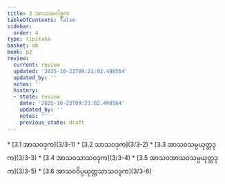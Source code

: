 ```yaml
---
title: 3 အာသဝဂေါစ္ဆက
tableOfContents: false
sidebar:
  order: 4
type: tipitaka
basket: ab
book: p2
review:
  current: review
  updated: '2025-10-23T09:21:02.498564'
  updated_by: ''
  notes: ''
  history:
  - state: review
    date: '2025-10-23T09:21:02.498564'
    updated_by: ''
    notes: ''
    previous_state: draft
---
```



<ReviewStatus review={frontmatter.review} showDetails={true} />

<HypothesisAnnotation frontmatter={frontmatter} />

<DynamicBreadcrumb />



<TableOfContents book="p2" section="3">
* [3.1 အာသဝဒုက](3/3-1)
* [3.2 သာသဝဒုက](3/3-2)
* [3.3 အာသဝသမ္ပယုတ္တဒုက](3/3-3)
* [3.4 အာသဝသာသဝဒုက](3/3-4)
* [3.5 အာသဝအာသဝသမ္ပယုတ္တဒုက](3/3-5)
* [3.6 အာသဝဝိပ္ပယုတ္တသာသဝဒုက](3/3-6)
</TableOfContents>